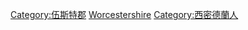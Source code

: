 {{Commonscat|People of Worcestershire}}

[[Category:伍斯特郡|Category:伍斯特郡]]
[[Category:英格蘭各郡人物|Worcestershire]]
[[Category:西密德蘭人|Category:西密德蘭人]]